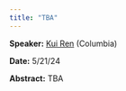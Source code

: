 ```yaml
---
title: "TBA"
---
```

**Speaker:** [Kui Ren](https://www.columbia.edu/~kr2002/) (Columbia)

**Date:** 5/21/24

**Abstract:** TBA